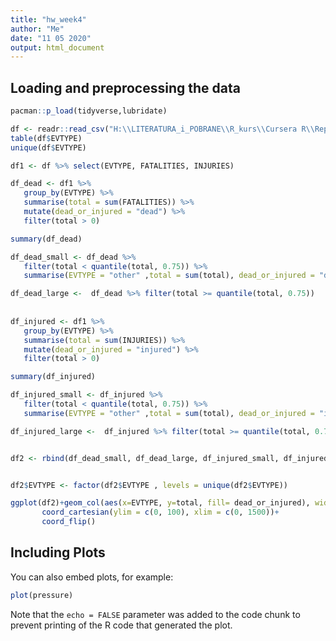 ```yaml
---
title: "hw_week4"
author: "Me"
date: "11 05 2020"
output: html_document
---
```


## Loading and preprocessing the data

 ```r
pacman::p_load(tidyverse,lubridate)

df <- readr::read_csv("H:\\LITERATURA_i_POBRANE\\R_kurs\\Cursera R\\Reproducible_resarch_week_4\\repdata_data_StormData.csv.bz2")
table(df$EVTYPE)
unique(df$EVTYPE)

df1 <- df %>% select(EVTYPE, FATALITIES, INJURIES) 

df_dead <- df1 %>% 
    group_by(EVTYPE) %>%
    summarise(total = sum(FATALITIES)) %>% 
    mutate(dead_or_injured = "dead") %>% 
    filter(total > 0)

summary(df_dead) 

df_dead_small <- df_dead %>% 
    filter(total < quantile(total, 0.75)) %>% 
    summarise(EVTYPE = "other" ,total = sum(total), dead_or_injured = "dead")

df_dead_large <-  df_dead %>% filter(total >= quantile(total, 0.75))
  
    
df_injured <- df1 %>% 
    group_by(EVTYPE) %>%
    summarise(total = sum(INJURIES)) %>% 
    mutate(dead_or_injured = "injured") %>% 
    filter(total > 0)

summary(df_injured) 

df_injured_small <- df_injured %>% 
    filter(total < quantile(total, 0.75)) %>% 
    summarise(EVTYPE = "other" ,total = sum(total), dead_or_injured = "injured")

df_injured_large <-  df_injured %>% filter(total >= quantile(total, 0.75))


df2 <- rbind(df_dead_small, df_dead_large, df_injured_small, df_injured_large)


df2$EVTYPE <- factor(df2$EVTYPE , levels = unique(df2$EVTYPE))
 
ggplot(df2)+geom_col(aes(x=EVTYPE, y=total, fill= dead_or_injured), width = 2)+
        coord_cartesian(ylim = c(0, 100), xlim = c(0, 1500))+
        coord_flip()


```

## Including Plots

You can also embed plots, for example:

```r
plot(pressure)
```

Note that the `echo = FALSE` parameter was added to the code chunk to prevent printing of the R code that generated the plot.
